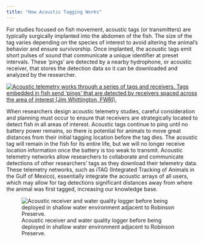 ```yaml
---
title: "How Acoustic Tagging Works"
---
```


For studies focused on fish movement, acoustic tags (or transmitters) are typically surgically implanted into the abdomen of the fish. The size of the tag varies depending on the species of interest to avoid altering the animal's behavior and ensure survivorship. Once implanted, the acoustic tags emit short pulses of sound that communicate a unique identifier at preset intervals. These 'pings' are detected by a nearby hydrophone, or acoustic receiver, that stores the detection data so it can be downloaded and analyzed by the researcher.

[![Acoustic telemetry works through a series of tags and receivers. Tags embedded in fish send 'pings' that are detected by receivers spaced across the area of interest (Jim Whittington, FWRI).](/images/AcousticTelemetry_Cobia.png)](https://www.flickr.com/photos/myfwc/27144567642/in/album-72157663898654073/)

When researchers design acoustic telemetry studies, careful consideration and planning must occur to ensure that receivers are strategically located to detect fish in all areas of interest. Acoustic tags continue to ping until no battery power remains, so there is potential for animals to move great distances from their initial tagging location before the tag dies. The acoustic tag will remain in the fish for its entire life, but we will no longer receive location information once the battery is too weak to transmit. Acoustic telemetry networks allow researchers to collaborate and communicate detections of other researchers' tags as they download their telemetry data. These telemetry networks, such as iTAG (Integrated Tracking of Animals in the Gulf of Mexico), essentially integrate the acoustic arrays of all users, which may allow for tag detections significant distances away from where the animal was first tagged, increasing our knowledge base.

![Acoustic receiver and water quality logger before being deployed in shallow water environment adjacent to Robinson Preserve.](/images/receiver1.jpg)
